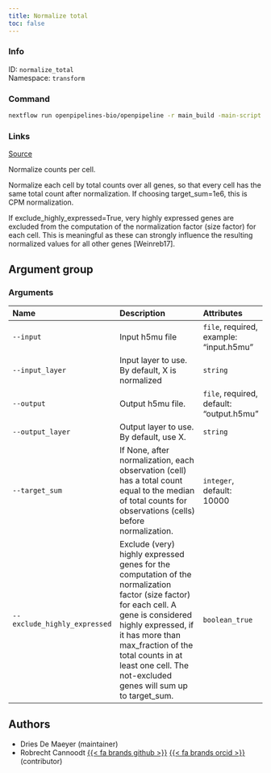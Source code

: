 ```yaml
---
title: Normalize total
toc: false
---
```


::: {.column-margin}

### Info

ID: `normalize_total`  
Namespace: `transform`

### Command

```bash
nextflow run openpipelines-bio/openpipeline -r main_build -main-script target/nextflow/transform/normalize_total/main.nf --help
```

### Links
[Source](https://github.com/openpipelines-bio/openpipeline/blob/main/src/transform/normalize_total){.btn-action .btn-sm .btn-info .btn role="button"}
:::

Normalize counts per cell.

Normalize each cell by total counts over all genes, so that every cell has the same total count after normalization. If choosing target_sum=1e6, this is CPM normalization.

If exclude_highly_expressed=True, very highly expressed genes are excluded from the computation of the normalization factor (size factor) for each cell. This is meaningful as these can strongly influence the resulting normalized values for all other genes [Weinreb17].


## Argument group

### Arguments



:::{.column-body-outset}
|Name                         |Description                                                                                                                                                                                                                                                                            |Attributes                               |
|:----------------------------|:--------------------------------------------------------------------------------------------------------------------------------------------------------------------------------------------------------------------------------------------------------------------------------------|:----------------------------------------|
|`--input`                    |Input h5mu file                                                                                                                                                                                                                                                                        |`file`, required, example: "input.h5mu"  |
|`--input_layer`              |Input layer to use. By default, X is normalized                                                                                                                                                                                                                                        |`string`                                 |
|`--output`                   |Output h5mu file.                                                                                                                                                                                                                                                                      |`file`, required, default: "output.h5mu" |
|`--output_layer`             |Output layer to use. By default, use X.                                                                                                                                                                                                                                                |`string`                                 |
|`--target_sum`               |If None, after normalization, each observation (cell) has a total count equal to the median of total counts for observations (cells) before normalization.                                                                                                                             |`integer`, default: 10000                |
|`--exclude_highly_expressed` |Exclude (very) highly expressed genes for the computation of the normalization factor (size factor) for each cell. A gene is considered highly expressed, if it has more than max_fraction of the total counts in at least one cell. The not-excluded genes will sum up to target_sum. |`boolean_true`                           |
:::

## Authors

 * Dries De Maeyer  (maintainer)
 * Robrecht Cannoodt [{{< fa brands github >}}](https://github.com/rcannood) [{{< fa brands orcid >}}](https://orcid.org/0000-0003-3641-729X) (contributor)
